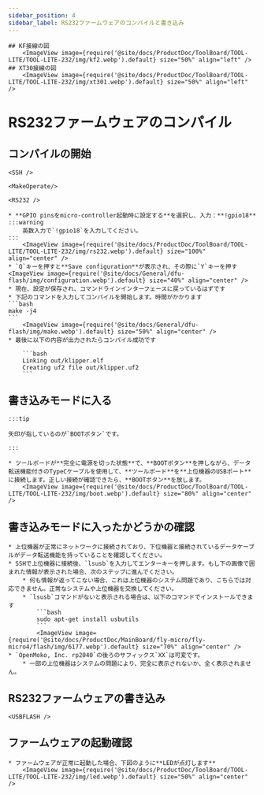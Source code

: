 ```yaml
---
sidebar_position: 4
sidebar_label: RS232ファームウェアのコンパイルと書き込み
---
```




    ## KF接線の図
        <ImageView image={require('@site/docs/ProductDoc/ToolBoard/TOOL-LITE/TOOL-LITE-232/img/kf2.webp').default} size="50%" align="left" />
    ## XT30接線の図
        <ImageView image={require('@site/docs/ProductDoc/ToolBoard/TOOL-LITE/TOOL-LITE-232/img/xt301.webp').default} size="50%" align="left" /> 
# RS232ファームウェアのコンパイル

## コンパイルの開始

    <SSH />

    <MakeOperate/>

    <RS232 />

    * **GPIO pinsをmicro-controller起動時に設定する**を選択し、入力：**!gpio18**
    :::warning
        英数入力で`!gpio18`を入力してください。
    :::
        <ImageView image={require('@site/docs/ProductDoc/ToolBoard/TOOL-LITE/TOOL-LITE-232/img/rs232.webp').default} size="100%" align="center" />
    * `Q`キーを押すと**Save configuration**が表示され、その際に`Y`キーを押す
    <ImageView image={require('@site/docs/General/dfu-flash/img/configuration.webp').default} size="40%" align="center" />
    * 現在、設定が保存され、コマンドラインインターフェースに戻っているはずです
    * 下記のコマンドを入力してコンパイルを開始します。時間がかかります
    ```bash
    make -j4
    ```
        <ImageView image={require('@site/docs/General/dfu-flash/img/make.webp').default} size="50%" align="center" />
    * 最後に以下の内容が出力されたらコンパイル成功です

        ```bash
        Linking out/klipper.elf
        Creating uf2 file out/klipper.uf2
        ```


## 書き込みモードに入る

    :::tip

    矢印が指しているのが`BOOTボタン`です。

    :::

    * ツールボードが**完全に電源を切った状態**で、**BOOTボタン**を押しながら、データ転送機能付きのTypeCケーブルを使用して、**ツールボード**を**上位機器のUSBポート**に接続します。正しい接続が確認できたら、**BOOTボタン**を放します。
        <ImageView image={require('@site/docs/ProductDoc/ToolBoard/TOOL-LITE/TOOL-LITE-232/img/boot.webp').default} size="80%" align="center" />

## 書き込みモードに入ったかどうかの確認
    * 上位機器が正常にネットワークに接続されており、下位機器と接続されているデータケーブルがデータ転送機能を持っていることを確認してください。
    * SSHで上位機器に接続後、`lsusb`を入力してエンターキーを押します。もし下の画像で囲まれた情報が表示された場合、次のステップに進んでください。
        * 何も情報が返ってこない場合、これは上位機器のシステム問題であり、こちらでは対応できません。正常なシステムや上位機器を交換してください。
        * `lsusb`コマンドがないと表示される場合は、以下のコマンドでインストールできます
            ```bash
            sudo apt-get install usbutils
            ```
            <ImageView image={require('@site/docs/ProductDoc/MainBoard/fly-micro/fly-micro4/flash/img/6177.webp').default} size="70%" align="center" /> 
    * `OpenMoko, Inc. rp2040`の後ろのサフィックス`XX`は可変です。
        * 一部の上位機器はシステムの問題により、完全に表示されないか、全く表示されません。


## RS232ファームウェアの書き込み
    
    <USBFLASH />
    


## ファームウェアの起動確認

    * ファームウェアが正常に起動した場合、下図のように**LEDが点灯します**
        <ImageView image={require('@site/docs/ProductDoc/ToolBoard/TOOL-LITE/TOOL-LITE-232/img/led.webp').default} size="50%" align="center" />

